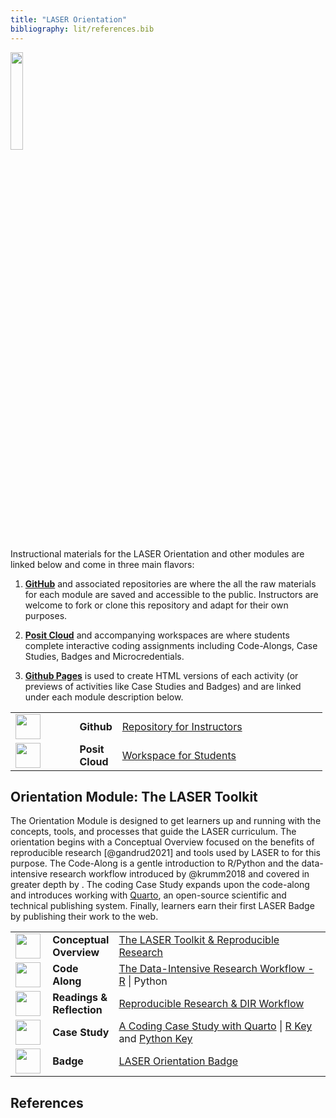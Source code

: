 ```yaml
---
title: "LASER Orientation"
bibliography: lit/references.bib
---
```


![](images/laser-hex.png){width="20%"}

Instructional materials for the LASER Orientation and other modules are linked below and come in three main flavors:

1.  [**GitHub**](https://github.com/laser-institute) and associated repositories are where the all the raw materials for each module are saved and accessible to the public. Instructors are welcome to fork or clone this repository and adapt for their own purposes.

2.  [**Posit Cloud**](https://posit.cloud) and accompanying workspaces are where students complete interactive coding assignments including Code-Alongs, Case Studies, Badges and Microcredentials.

3.  [**Github Pages**](https://pages.github.com) is used to create HTML versions of each activity (or previews of activities like Case Studies and Badges) and are linked under each module description below.

+------------------------------------+-----------------+-----------------------------------------------------------------------------------------------------------------------+
| ![](images/github.png){width="40"} | **Github\       | [Repository for Instructors](https://github.com/laser-institute/network-analysis)                                     |
|                                    | **              |                                                                                                                       |
+------------------------------------+-----------------+-----------------------------------------------------------------------------------------------------------------------+
| ![](images/posit.png){width="40"}  | **Posit Cloud** | [Workspace for Students](https://posit.cloud/spaces/493094/join?access_code=qjsumVzA0HZYgrxOSizVbVPmDs7iHYS32yUQaqDe) |
+------------------------------------+-----------------+-----------------------------------------------------------------------------------------------------------------------+

## Orientation Module: The LASER Toolkit

The Orientation Module is designed to get learners up and running with the concepts, tools, and processes that guide the LASER curriculum. The orientation begins with a Conceptual Overview focused on the benefits of reproducible research [@gandrud2021] and tools used by LASER to for this purpose. The Code-Along is a gentle introduction to R/Python and the data-intensive research workflow introduced by @krumm2018 and covered in greater depth by . The coding Case Study expands upon the code-along and introduces working with [Quarto](https://quarto.org), an open-source scientific and technical publishing system. Finally, learners earn their first LASER Badge by publishing their work to the web.

+-------------------------------------------------+----------------+-----------------------------------------------------------------------------------------------------------------------------------------------------------------------------------------------------------------------------------------------------------------------------------------------------------------------------------------------+
| ![](images/conceptual-overview.png){width="40"} | **Conceptual\  | [The LASER Toolkit & Reproducible Research](https://laser-institute.github.io/laser-orientation/orientation-conceptual-overview.html)                                                                                                                                                                                                         |
|                                                 | Overview**     |                                                                                                                                                                                                                                                                                                                                               |
+-------------------------------------------------+----------------+-----------------------------------------------------------------------------------------------------------------------------------------------------------------------------------------------------------------------------------------------------------------------------------------------------------------------------------------------+
| ![](images/code-along.png){width="40"}          | **Code Along** | [The Data-Intensive Research Workflow - R](https://laser-institute.github.io/laser-orientation/orientation-code-along-R.html) \| Python                                                                                                                                                                                                       |
+-------------------------------------------------+----------------+-----------------------------------------------------------------------------------------------------------------------------------------------------------------------------------------------------------------------------------------------------------------------------------------------------------------------------------------------+
| ![](images/reading.png){width="40"}             | **Readings &\  | [Reproducible Research & DIR Workflow](https://laser-institute.github.io/laser-orientation/orientation-readings.html)                                                                                                                                                                                                                         |
|                                                 | Reflection**   |                                                                                                                                                                                                                                                                                                                                               |
+-------------------------------------------------+----------------+-----------------------------------------------------------------------------------------------------------------------------------------------------------------------------------------------------------------------------------------------------------------------------------------------------------------------------------------------+
| ![](images/case-study.png){width="40"}          | **Case Study** | [A Coding Case Study with Quarto](https://posit.cloud/spaces/493094/join?access_code=qjsumVzA0HZYgrxOSizVbVPmDs7iHYS32yUQaqDe) \| [R Key](https://laser-institute.github.io/laser-orientation/orientation-case-study-key-R.html) and [Python Key](https://laser-institute.github.io/laser-orientation/orientation-case-study-key-python.html) |
+-------------------------------------------------+----------------+-----------------------------------------------------------------------------------------------------------------------------------------------------------------------------------------------------------------------------------------------------------------------------------------------------------------------------------------------+
| ![](images/laser-hex.png){width="40"}           | **Badge**      | [LASER Orientation Badge](https://laser-institute.github.io/laser-orientation/orientation-badge.html)                                                                                                                                                                                                                                         |
+-------------------------------------------------+----------------+-----------------------------------------------------------------------------------------------------------------------------------------------------------------------------------------------------------------------------------------------------------------------------------------------------------------------------------------------+

## References
